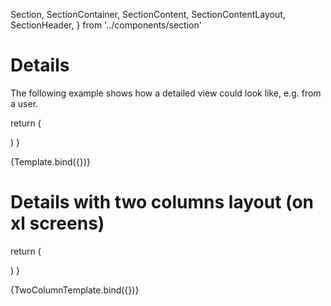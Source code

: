   Section,
  SectionContainer,
  SectionContent,
  SectionContentLayout,
  SectionHeader,
} from '../components/section'

<Meta title="Examples/Details" />

# Details

The following example shows how a detailed view could look like, e.g. from a user.

  return (
    <ContentArea>
      <Section>
        <SectionHeader title={title} />
        <SectionContainer>
          <SectionContent layout={SectionContentLayout.OneColumnGrid}>
            <DescriptionItem content="John Doe" title="Name" />
            <DescriptionItem content="info@aboutbits.it" title="Email" />
            <DescriptionItem content="admin" title="Role" />
            <DescriptionItem content="English" title="Language" />
            <DescriptionItem
              content="Java, Python, C++, Rust, PHP, JavaScript, Springboot, Laravel, React, Vue, TypeScript"
              title="Languages and Frameworks"
            />
            <DescriptionItem
              content="Teamwork, Time management"
              title="Soft skills"
            />
            <DescriptionItem
              content="John is a software engineer from Bolzano, Italy. In addition to his technical expertise, John is a team player and is known for his ability to work well with others. "
              title="Bio"
            />
          </SectionContent>
        </SectionContainer>
      </Section>
    </ContentArea>
  )
}

<Canvas>
  <Story name="Default" args={{ title: 'Detailed user view' }}>
    {Template.bind({})}
  </Story>
</Canvas>

# Details with two columns layout (on xl screens)

  return (
    <ContentArea>
      <Section>
        <SectionHeader title={title} />
        <SectionContainer>
          <SectionContent layout={SectionContentLayout.TwoColumnGrid}>
            <DescriptionItem content="John Doe" title="Name" />
            <DescriptionItem content="info@aboutbits.it" title="Email" />
            <DescriptionItem content="admin" title="Role" />
            <DescriptionItem content="English" title="Language" />
            <DescriptionItem
              content="Java, Python, C++, Rust, PHP, JavaScript, Springboot, Laravel, React, Vue, TypeScript"
              title="Languages and Frameworks"
            />
            <DescriptionItem
              content="Teamwork, Time management"
              title="Soft skills"
            />
            <DescriptionItem
              className="col-span-full"
              content="John is a software engineer from Bolzano, Italy. In addition to his technical expertise, John is a team player and is known for his ability to work well with others. "
              title="Bio"
            />
          </SectionContent>
        </SectionContainer>
      </Section>
    </ContentArea>
  )
}

<Canvas>
  <Story name="TwoColumn" args={{ title: 'Detailed user view' }}>
    {TwoColumnTemplate.bind({})}
  </Story>
</Canvas>
